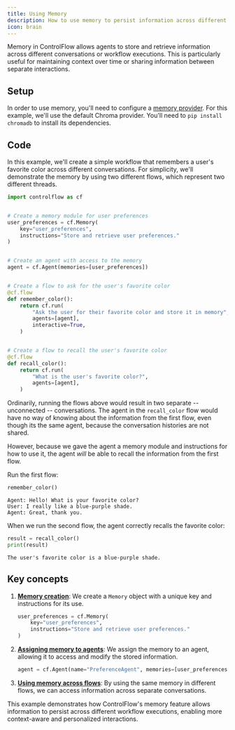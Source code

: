 ```yaml
---
title: Using Memory
description: How to use memory to persist information across different conversations
icon: brain
---
```


<VersionBadge version="0.10" />


Memory in ControlFlow allows agents to store and retrieve information across different conversations or workflow executions. This is particularly useful for maintaining context over time or sharing information between separate interactions.

## Setup

In order to use memory, you'll need to configure a [memory provider](/patterns/memory#provider). For this example, we'll use the default Chroma provider. You'll need to `pip install chromadb` to install its dependencies.

## Code

In this example, we'll create a simple workflow that remembers a user's favorite color across different conversations. For simplicity, we'll demonstrate the memory by using two different flows, which represent two different threads.

```python
import controlflow as cf


# Create a memory module for user preferences
user_preferences = cf.Memory(
    key="user_preferences",
    instructions="Store and retrieve user preferences."
)


# Create an agent with access to the memory
agent = cf.Agent(memories=[user_preferences])


# Create a flow to ask for the user's favorite color
@cf.flow
def remember_color():
    return cf.run(
        "Ask the user for their favorite color and store it in memory",
        agents=[agent],
        interactive=True,
    )


# Create a flow to recall the user's favorite color
@cf.flow
def recall_color():
    return cf.run(
        "What is the user's favorite color?",
        agents=[agent],
    )
```

Ordinarily, running the flows above would result in two separate -- unconnected -- conversations. The agent in the `recall_color` flow would have no way of knowing about the information from the first flow, even though its the same agent, because the conversation histories are not shared. 

However, because we gave the agent a memory module and instructions for how to use it, the agent *will* be able to recall the information from the first flow.

Run the first flow:
<CodeGroup>
```python First flow
remember_color()
```
```text Result
Agent: Hello! What is your favorite color?
User: I really like a blue-purple shade.
Agent: Great, thank you.
```
</CodeGroup>

When we run the second flow, the agent correctly recalls the favorite color:
<CodeGroup>
```python Second flow
result = recall_color()
print(result)
```
```text Result
The user's favorite color is a blue-purple shade.
```
</CodeGroup>

## Key concepts

1. **[Memory creation](/patterns/memory#creating-memory-modules)**: We create a `Memory` object with a unique key and instructions for its use.

   ```python
   user_preferences = cf.Memory(
       key="user_preferences",
       instructions="Store and retrieve user preferences."
   )
   ```

2. **[Assigning memory to agents](/patterns/memory#assigning-memories)**: We assign the memory to an agent, allowing it to access and modify the stored information.

   ```python
   agent = cf.Agent(name="PreferenceAgent", memories=[user_preferences])
   ```

3. **[Using memory across flows](/patterns/memory#sharing-memories)**: By using the same memory in different flows, we can access information across separate conversations.

This example demonstrates how ControlFlow's memory feature allows information to persist across different workflow executions, enabling more context-aware and personalized interactions.
